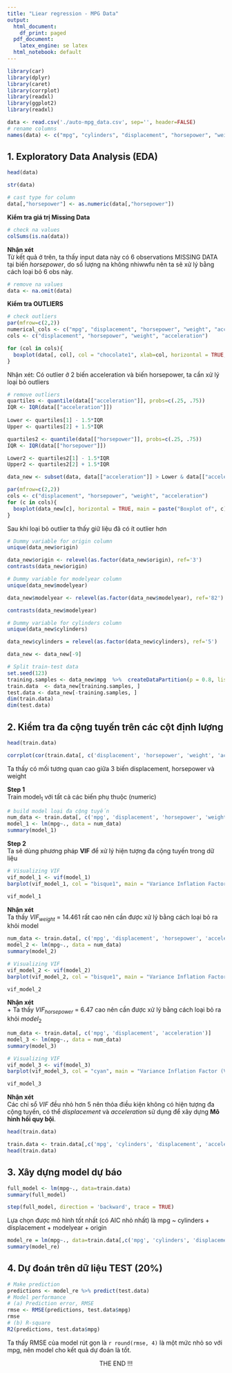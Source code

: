 ```yaml
---
title: "Liear regression - MPG Data"
output:
  html_document:
    df_print: paged
  pdf_document:
    latex_engine: se latex
  html_notebook: default
---
```



```r
library(car)
library(dplyr)
library(caret)
library(corrplot)
library(readxl)
library(ggplot2)
library(readxl)

data <- read.csv('./auto-mpg_data.csv', sep='', header=FALSE)
# rename columns
names(data) <- c("mpg", "cylinders", "displacement", "horsepower", "weight", "acceleration", "modelyear", "origin", "carname")
```

## 1. Exploratory Data Analysis (EDA)
```r
head(data)
```

```r
str(data)
```

```r
# cast type for column
data[,"horsepower"] <- as.numeric(data[,"horsepower"])
```

**Kiểm tra giá trị Missing Data**

```r
# check na values
colSums(is.na(data))
```

**Nhận xét**\
Từ kết quả ở trên, ta thấy input data này có 6 observations MISSING DATA tại biến $horsepower$, do số lượng na không nhiwwfu nên ta sẽ xử lý bằng cách loại bỏ 6 obs này.

```r
# remove na values
data <- na.omit(data)
```

**Kiểm tra OUTLIERS**


```r
# check outliers
par(mfrow=c(2,2))
numerical_cols <- c("mpg", "displacement", "horsepower", "weight", "acceleration")
cols <- c("displacement", "horsepower", "weight", "acceleration")

for (col in cols){
  boxplot(data[, col], col = "chocolate1", xlab=col, horizontal = TRUE, main = paste("Boxplot of", col))
}
```

Nhận xét: Có outlier ở 2 biến acceleration và biến horsepower, ta cần xử lý loại bỏ outliers

```r
# remove outliers
quartiles <- quantile(data[["acceleration"]], probs=c(.25, .75))
IQR <- IQR(data[["acceleration"]])
 
Lower <- quartiles[1] - 1.5*IQR
Upper <- quartiles[2] + 1.5*IQR 
```

```r
quartiles2 <- quantile(data[["horsepower"]], probs=c(.25, .75))
IQR <- IQR(data[["horsepower"]])

Lower2 <- quartiles2[1] - 1.5*IQR
Upper2 <- quartiles2[2] + 1.5*IQR 
```

```r
data_new <- subset(data, data[["acceleration"]] > Lower & data[["acceleration"]] < Upper & data[["horsepower"]] > Lower2 & data[["horsepower"]] < Upper2)
```


```r
par(mfrow=c(2,2))
cols <- c("displacement", "horsepower", "weight", "acceleration")
for (c in cols){
  boxplot(data_new[c], horizontal = TRUE, main = paste("Boxplot of", c), col = "beige")
}
```
Sau khi loại bỏ outlier ta thấy giữ liệu đã có ít outlier hơn

```r
# Dummy variable for origin column
unique(data_new$origin)
```

```r
data_new$origin <- relevel(as.factor(data_new$origin), ref='3')
contrasts(data_new$origin)
```

```r
# Dummy variable for modelyear column
unique(data_new$modelyear)
```

```r
data_new$modelyear <- relevel(as.factor(data_new$modelyear), ref='82')
```

```r
contrasts(data_new$modelyear)
```

```r
# Dummy variable for cylinders column
unique(data_new$cylinders)
```

```r
data_new$cylinders = relevel(as.factor(data_new$cylinders), ref='5')
```

```r
data_new <- data_new[-9]
```

```r
# Split train-test data
set.seed(123)
training.samples <- data_new$mpg  %>%  createDataPartition(p = 0.8, list = FALSE)
train.data  <- data_new[training.samples, ]
test.data <- data_new[-training.samples, ]
dim(train.data)
dim(test.data)
```

## 2. Kiểm tra đa cộng tuyến trên các cột định lượng

```r
head(train.data)
```

```r
corrplot(cor(train.data[, c('displacement', 'horsepower', 'weight', 'acceleration')]), addCoef.col = 'grey')
```

Ta thấy có mối tương quan cao giữa 3 biến displacement, horsepower và weight

**Step 1**\
Train $\text{model}_{1}$ với tất cả các biến phụ thuộc (numeric)

```r
# build model loại đa cộng tuyến
num_data <- train.data[, c('mpg', 'displacement', 'horsepower', 'weight', 'acceleration')]
model_1 <- lm(mpg~., data = num_data)
summary(model_1)
```

**Step 2**\
Ta sẽ dùng phương pháp **VIF** để xử lý hiện tượng đa cộng tuyến trong dữ liệu

```r
# Visualizing VIF
vif_model_1 <- vif(model_1)
barplot(vif_model_1, col = "bisque1", main = "Variance Inflation Factor (VIF)")
```

```r
vif_model_1
```


**Nhận xét**\
Ta thấy $VIF_{weight}$ = 14.461 rất cao nên cần được xử lý bằng cách loại bỏ ra khỏi model


```r
num_data <- train.data[, c('mpg', 'displacement', 'horsepower', 'acceleration')]
model_2 <- lm(mpg~., data = num_data)
summary(model_2)
```

```r
# Visualizing VIF
vif_model_2 <- vif(model_2)
barplot(vif_model_2, col = "bisque1", main = "Variance Inflation Factor (VIF) \n (Lần 2)")
```


```r
vif_model_2
```

**Nhận xét**\
+ Ta thấy $VIF_{horsepower}$ = 6.47 cao nên cần được xử lý bằng cách loại bỏ ra khỏi $model_{2}$ 

```r
num_data <- train.data[, c('mpg', 'displacement', 'acceleration')]
model_3 <- lm(mpg~., data = num_data)
summary(model_3)
```

```r
# Visualizing VIF
vif_model_3 <- vif(model_3)
barplot(vif_model_3, col = "cyan", main = "Variance Inflation Factor (VIF) \n (Lần 3)")
```

```r
vif_model_3
```

**Nhận xét**\
Các chỉ sổ $VIF$ đều nhỏ hơn 5 nên thỏa điều kiện không có hiện tượng đa cộng tuyến, có thể $displacement$ và $acceleration$ sử dụng để xây dựng **Mô hình hồi quy bội**.


```r
head(train.data)
```

```r
train.data <- train.data[,c('mpg', 'cylinders', 'displacement', 'acceleration', 'modelyear', 'origin')]
head(train.data)
```

## 3. Xây dựng model dự báo

```r
full_model <- lm(mpg~., data=train.data)
summary(full_model)
```

```r
step(full_model, direction = 'backward', trace = TRUE)
```
Lựa chọn được mô hình tốt nhất (có AIC nhỏ nhất) là mpg ~ cylinders + displacement + modelyear + origin

```r
model_re = lm(mpg~., data=train.data[,c('mpg', 'cylinders', 'displacement', 'modelyear', 'origin')])
summary(model_re)
```

## 4. Dự đoán trên dữ liệu TEST (20%)

```r
# Make prediction
predictions <- model_re %>% predict(test.data)
# Model performance
# (a) Prediction error, RMSE
rmse <- RMSE(predictions, test.data$mpg)
rmse
# (b) R-square
R2(predictions, test.data$mpg)
```

Ta thấy RMSE của model rút gọn là `r round(rmse, 4)` là một mức nhỏ so với mpg, nên model cho kết quả dự đoán là tốt.

$$
\text{THE END !!!}
$$